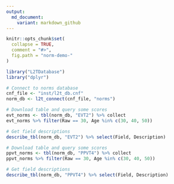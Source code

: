 ```yaml
---
output:
  md_document:
    variant: markdown_github
---
```


```r
knitr::opts_chunk$set(
  collapse = TRUE,
  comment = "#>",
  fig.path = "norm-demo-"
)
```


```r
library("L2TDatabase")
library("dplyr")

# Connect to norms database
cnf_file <- "inst/l2t_db.cnf"
norm_db <- l2t_connect(cnf_file, "norms")

# Download table and query some scores
evt_norms <- tbl(norm_db, "EVT2") %>% collect
evt_norms %>% filter(Raw == 30, Age %in% c(30, 40, 50))

# Get field descriptions
describe_tbl(norm_db, "EVT2") %>% select(Field, Description)

# Download table and query some scores
ppvt_norms <- tbl(norm_db, "PPVT4") %>% collect
ppvt_norms %>% filter(Raw == 30, Age %in% c(30, 40, 50))

# Get field descriptions
describe_tbl(norm_db, "PPVT4") %>% select(Field, Description)
```
